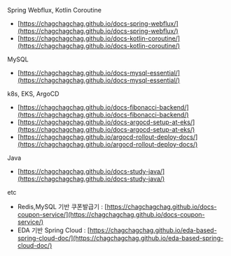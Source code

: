 
Spring Webflux, Kotlin Coroutine

- [https://chagchagchag.github.io/docs-spring-webflux/](https://chagchagchag.github.io/docs-spring-webflux/)
- [https://chagchagchag.github.io/docs-kotlin-coroutine/](https://chagchagchag.github.io/docs-kotlin-coroutine/)

MySQL

- [https://chagchagchag.github.io/docs-mysql-essential/](https://chagchagchag.github.io/docs-mysql-essential/)

k8s, EKS, ArgoCD

- [https://chagchagchag.github.io/docs-fibonacci-backend/](https://chagchagchag.github.io/docs-fibonacci-backend/)
- [https://chagchagchag.github.io/docs-argocd-setup-at-eks/](https://chagchagchag.github.io/docs-argocd-setup-at-eks/)
- [https://chagchagchag.github.io/argocd-rollout-deploy-docs/](https://chagchagchag.github.io/argocd-rollout-deploy-docs/)

Java

- [https://chagchagchag.github.io/docs-study-java/](https://chagchagchag.github.io/docs-study-java/)

etc

- Redis,MySQL 기반 쿠폰발급기 : [https://chagchagchag.github.io/docs-coupon-service/](https://chagchagchag.github.io/docs-coupon-service/)
- EDA 기반 Spring Cloud : [https://chagchagchag.github.io/eda-based-spring-cloud-doc/](https://chagchagchag.github.io/eda-based-spring-cloud-doc/)

